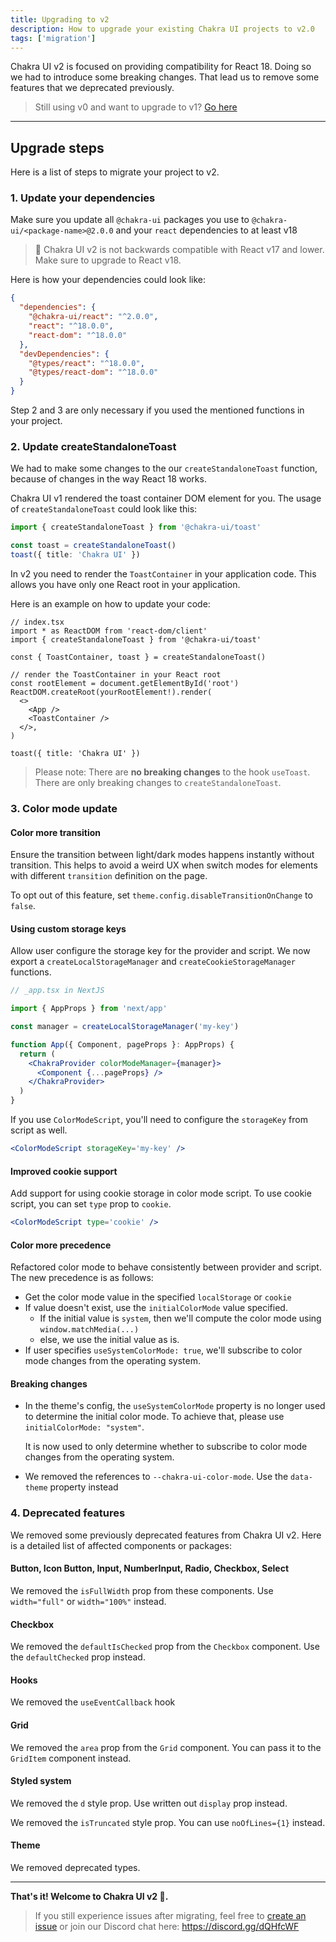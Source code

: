 ```yaml
---
title: Upgrading to v2
description: How to upgrade your existing Chakra UI projects to v2.0
tags: ['migration']
---
```


Chakra UI v2 is focused on providing compatibility for React 18. Doing so we had
to introduce some breaking changes. That lead us to remove some features that we
deprecated previously.

> Still using v0 and want to upgrade to v1?
> [Go here](https://v1.chakra-ui.com/guides/migration)

---

## Upgrade steps

Here is a list of steps to migrate your project to v2.

### 1. Update your dependencies

Make sure you update all `@chakra-ui` packages you use to
`@chakra-ui/<package-name>@2.0.0` and your `react` dependencies to at least v18

> 🚨 Chakra UI v2 is not backwards compatible with React v17 and lower. Make
> sure to upgrade to React v18.

Here is how your dependencies could look like:

```json
{
  "dependencies": {
    "@chakra-ui/react": "^2.0.0",
    "react": "^18.0.0",
    "react-dom": "^18.0.0"
  },
  "devDependencies": {
    "@types/react": "^18.0.0",
    "@types/react-dom": "^18.0.0"
  }
}
```

Step 2 and 3 are only necessary if you used the mentioned functions in your
project.

### 2. Update createStandaloneToast

We had to make some changes to the our `createStandaloneToast` function, because
of changes in the way React 18 works.

Chakra UI v1 rendered the toast container DOM element for you. The usage of
`createStandaloneToast` could look like this:

```ts
import { createStandaloneToast } from '@chakra-ui/toast'

const toast = createStandaloneToast()
toast({ title: 'Chakra UI' })
```

In v2 you need to render the `ToastContainer` in your application code. This
allows you have only one React root in your application.

Here is an example on how to update your code:

```tsx live=false
// index.tsx
import * as ReactDOM from 'react-dom/client'
import { createStandaloneToast } from '@chakra-ui/toast'

const { ToastContainer, toast } = createStandaloneToast()

// render the ToastContainer in your React root
const rootElement = document.getElementById('root')
ReactDOM.createRoot(yourRootElement!).render(
  <>
    <App />
    <ToastContainer />
  </>,
)

toast({ title: 'Chakra UI' })
```

> Please note: There are **no breaking changes** to the hook `useToast`. There
> are only breaking changes to `createStandaloneToast`.

### 3. Color mode update

#### Color more transition

Ensure the transition between light/dark modes happens instantly without
transition. This helps to avoid a weird UX when switch modes for elements with
different `transition` definition on the page.

To opt out of this feature, set `theme.config.disableTransitionOnChange` to
`false`.

#### Using custom storage keys

Allow user configure the storage key for the provider and script. We now export
a `createLocalStorageManager` and `createCookieStorageManager` functions.

```jsx live=false
// _app.tsx in NextJS

import { AppProps } from 'next/app'

const manager = createLocalStorageManager('my-key')

function App({ Component, pageProps }: AppProps) {
  return (
    <ChakraProvider colorModeManager={manager}>
      <Component {...pageProps} />
    </ChakraProvider>
  )
}
```

If you use `ColorModeScript`, you'll need to configure the `storageKey` from
script as well.

```jsx live=false
<ColorModeScript storageKey='my-key' />
```

#### Improved cookie support

Add support for using cookie storage in color mode script. To use cookie script,
you can set `type` prop to `cookie`.

```jsx live=false
<ColorModeScript type='cookie' />
```

#### Color more precedence

Refactored color mode to behave consistently between provider and script. The
new precedence is as follows:

- Get the color mode value in the specified `localStorage` or `cookie`
- If value doesn't exist, use the `initialColorMode` value specified.
  - If the initial value is `system`, then we'll compute the color mode using
    `window.matchMedia(...)`
  - else, we use the initial value as is.
- If user specifies `useSystemColorMode: true`, we'll subscribe to color mode
  changes from the operating system.

#### Breaking changes

- In the theme's config, the `useSystemColorMode` property is no longer used to
  determine the initial color mode. To achieve that, please use
  `initialColorMode: "system"`.

  It is now used to only determine whether to subscribe to color mode changes
  from the operating system.

- We removed the references to `--chakra-ui-color-mode`. Use the `data-theme`
  property instead

### 4. Deprecated features

We removed some previously deprecated features from Chakra UI v2. Here is a
detailed list of affected components or packages:

#### Button, Icon Button, Input, NumberInput, Radio, Checkbox, Select

We removed the `isFullWidth` prop from these components. Use `width="full"` or
`width="100%"` instead.

#### Checkbox

We removed the `defaultIsChecked` prop from the `Checkbox` component. Use the
`defaultChecked` prop instead.

#### Hooks

We removed the `useEventCallback` hook

#### Grid

We removed the `area` prop from the `Grid` component. You can pass it to the
`GridItem` component instead.

#### Styled system

We removed the `d` style prop. Use written out `display` prop instead.

We removed the `isTruncated` style prop. You can use `noOfLines={1}` instead.

#### Theme

We removed deprecated types.

---

**That's it! Welcome to Chakra UI v2 🥳.**

> If you still experience issues after migrating, feel free to
> [create an issue](https://github.com/chakra-ui/chakra-ui/issues) or join our
> Discord chat here: https://discord.gg/dQHfcWF
